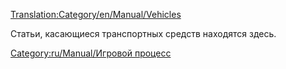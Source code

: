 [[Translation:Category/en/Manual/Vehicles]]


Статьи, касающиеся транспортных средств находятся здесь.

[[Category:ru/Manual/Игровой процесс]]